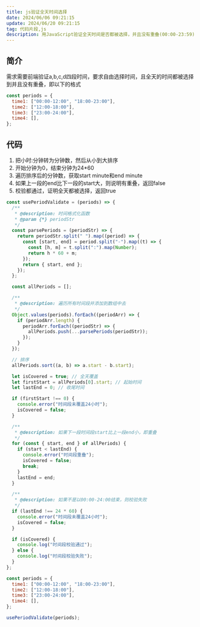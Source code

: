 ```yaml
---
title: js验证全天时间选择
date: 2024/06/06 09:21:15
update: 2024/06/20 09:21:15
tag: 代码片段,js
description: 用JavaScript验证全天时间是否都被选择，并且没有重叠(00:00-23:59)
---
```


## 简介
需求需要前端验证a,b,c,d四段时间，要求自由选择时间，且全天的时间都被选择到并且没有重叠，即以下的格式
```js
const periods = {
  time1: ["00:00-12:00", "18:00-23:00"],
  time2: ["12:00-18:00"],
  time3: ["23:00-24:00"],
  time4: [],
};
```

## 代码
1. 把小时:分钟转为分钟数，然后从小到大排序
2. 开始分钟为0，结束分钟为24*60
3. 遍历排序后的分钟数，获取start minute和end minute
4. 如果上一段的end比下一段的start大，则说明有重叠，返回false
5. 校验都通过，证明全天都被选择，返回true

```js
const usePeriodValidate = (periods) => {
  /**
   * @description: 时间格式化函数
   * @param {*} periodStr
   */
  const parsePeriods = (periodStr) => {
    return periodStr.split(" ").map((period) => {
      const [start, end] = period.split("-").map((t) => {
        const [h, m] = t.split(":").map(Number);
        return h * 60 + m;
      });
      return { start, end };
    });
  };

  const allPeriods = [];

  /**
   * @description: 遍历所有时间段并添加到数组中去
   */
  Object.values(periods).forEach((periodArr) => {
    if (periodArr.length) {
      periodArr.forEach((periodStr) => {
        allPeriods.push(...parsePeriods(periodStr));
      });
    }
  });

  // 排序
  allPeriods.sort((a, b) => a.start - b.start);

  let isCovered = true; // 全天覆盖
  let firstStart = allPeriods[0].start; // 起始时间
  let lastEnd = 0; // 收尾时间

  if (firstStart !== 0) {
    console.error("时间段未覆盖24小时");
    isCovered = false;
  }

  /**
   * @description: 如果下一段时间段start比上一段end小，即重叠
   */
  for (const { start, end } of allPeriods) {
    if (start < lastEnd) {
      console.error("时间段重叠");
      isCovered = false;
      break;
    }
    lastEnd = end;
  }

  /**
   * @description: 如果不是以00:00-24:00结束，则校验失败
   */
  if (lastEnd !== 24 * 60) {
    console.error("时间段未覆盖24小时");
    isCovered = false;
  }

  if (isCovered) {
    console.log("时间段校验通过");
  } else {
    console.log("时间段校验失败");
  }
};

const periods = {
  time1: ["00:00-12:00", "18:00-23:00"],
  time2: ["12:00-18:00"],
  time3: ["23:00-24:00"],
  time4: [],
};

usePeriodValidate(periods);
```